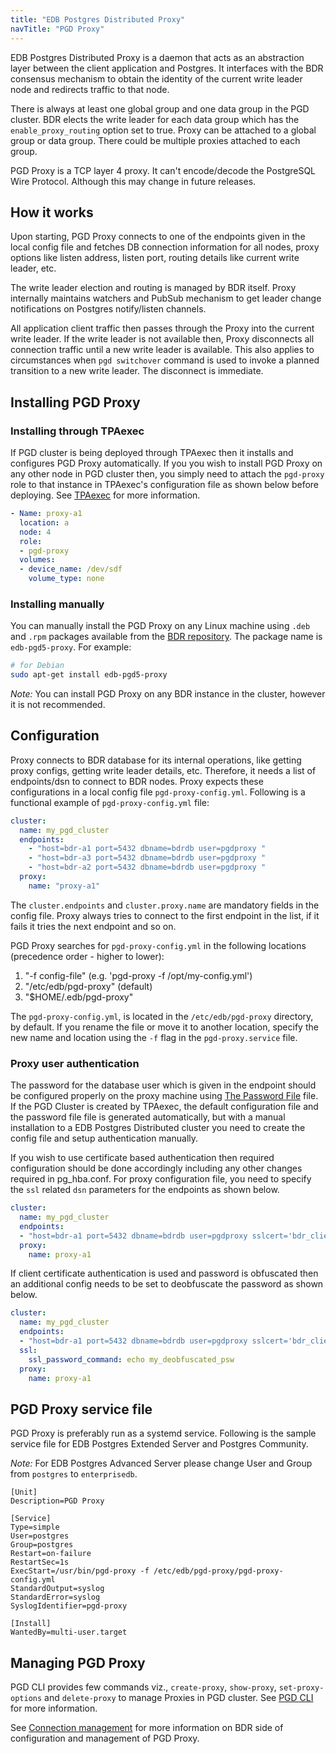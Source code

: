```yaml
---
title: "EDB Postgres Distributed Proxy"
navTitle: "PGD Proxy"
---
```


EDB Postgres Distributed Proxy is a daemon that acts as an abstraction layer between the client application and Postgres. It interfaces with the BDR consensus mechanism to obtain the identity of the current write leader node and redirects traffic to that node.

There is always at least one global group and one data group in the PGD cluster. BDR elects the write leader for each data group which has the `enable_proxy_routing` option set to true. Proxy can be attached to a global group or data group. There could be multiple proxies attached to each group.

PGD Proxy is a TCP layer 4 proxy. It can't encode/decode the PostgreSQL Wire Protocol. Although this may change in future releases.


## How it works

Upon starting, PGD Proxy connects to one of the endpoints given in the local config file and fetches DB connection information for all nodes, proxy options like listen address, listen port, routing details like current write leader, etc.

The write leader election and routing is managed by BDR itself. Proxy internally maintains watchers and PubSub mechanism to get leader change notifications on Postgres notify/listen channels.

All application client traffic then passes through the Proxy into the current write leader. If the write leader is not available then, Proxy disconnects all connection traffic until a new write leader is available. This also applies to circumstances when `pgd switchover` command is used to invoke a planned transition to a new write leader. The disconnect is immediate.

## Installing PGD Proxy

### Installing through TPAexec

If PGD cluster is being deployed through TPAexec then it installs and configures PGD Proxy automatically. If you you wish to install PGD Proxy on any other node in PGD cluster then, you simply need to attach the `pgd-proxy` role to that instance in TPAexec's configuration file as shown below before deploying. See [TPAexec](/pgd/latest/deployments/tpaexec) for more information.
```yaml
- Name: proxy-a1
  location: a
  node: 4
  role:
  - pgd-proxy
  volumes:
  - device_name: /dev/sdf
    volume_type: none
```


### Installing manually

You can manually install the PGD Proxy on any Linux machine using `.deb` and `.rpm` packages available from the [BDR repository](https://techsupport.enterprisedb.com/software_subscriptions/add/products/bdr5/). The package name is `edb-pgd5-proxy`. For example:

```sh
# for Debian
sudo apt-get install edb-pgd5-proxy
```

*Note:* You can install PGD Proxy on any BDR instance in the cluster, however it is not recommended.


## Configuration

Proxy connects to BDR database for its internal operations, like getting proxy configs, getting write leader details, etc. Therefore, it needs a list of endpoints/dsn to connect to BDR nodes. Proxy expects these configurations in a local config file `pgd-proxy-config.yml`. Following is a functional example of `pgd-proxy-config.yml` file:

```yaml
cluster:
  name: my_pgd_cluster
  endpoints:
    - "host=bdr-a1 port=5432 dbname=bdrdb user=pgdproxy "
    - "host=bdr-a3 port=5432 dbname=bdrdb user=pgdproxy "
    - "host=bdr-a2 port=5432 dbname=bdrdb user=pgdproxy "
  proxy:
    name: "proxy-a1"
```

The `cluster.endpoints` and `cluster.proxy.name` are mandatory fields in the config file. Proxy always tries to connect to the first endpoint in the list, if it fails it tries the next endpoint and so on.

PGD Proxy searches for `pgd-proxy-config.yml` in the following locations (precedence order - higher to lower):

   1. "-f config-file" (e.g. 'pgd-proxy -f /opt/my-config.yml')
   2. "/etc/edb/pgd-proxy" (default)
   3. "$HOME/.edb/pgd-proxy"

The `pgd-proxy-config.yml`, is located in the `/etc/edb/pgd-proxy` directory, by default. If you rename the file or move it to another location, specify the new name and location using the `-f` flag in the `pgd-proxy.service` file.

### Proxy user authentication

The password for the database user which is given in the endpoint should be configured properly on the proxy machine using [The Password File](https://www.postgresql.org/docs/current/libpq-pgpass.html) file. If the PGD Cluster is created by TPAexec, the default configuration file and the password file file is generated automatically, but with a manual installation to a EDB Postgres Distributed cluster you need to create the config file and setup authentication manually.

If you wish to use certificate based authentication then required configuration should be done accordingly including any other changes required in pg_hba.conf. For proxy configuration file, you need to specify the `ssl` related `dsn` parameters for the endpoints as shown below.

```yaml
cluster:
  name: my_pgd_cluster
  endpoints:
  - "host=bdr-a1 port=5432 dbname=bdrdb user=pgdproxy sslcert='bdr_client.crt' sslkey='bdr_client.key' sslmode='verify-full' sslrootcert='root.crt' sslpassword='my_encrypted_key_psw' "
  proxy:
    name: proxy-a1
```

If client certificate authentication is used and password is obfuscated then an additional config needs to be set to deobfuscate the password as shown below.
```yaml
cluster:
  name: my_pgd_cluster
  endpoints:
  - "host=bdr-a1 port=5432 dbname=bdrdb user=pgdproxy sslcert='bdr_client.crt' sslkey='bdr_client.key' sslmode='verify-full' sslrootcert='root.crt' sslpassword='my_encrypted_key_psw' "
  ssl:
    ssl_password_command: echo my_deobfuscated_psw
  proxy:
    name: proxy-a1
```


## PGD Proxy service file

PGD Proxy is preferably run as a systemd service. Following is the sample service file for EDB Postgres Extended Server and Postgres Community.

*Note:* For EDB Postgres Advanced Server please change User and Group from `postgres` to `enterprisedb`.

```
[Unit]
Description=PGD Proxy

[Service]
Type=simple
User=postgres
Group=postgres
Restart=on-failure
RestartSec=1s
ExecStart=/usr/bin/pgd-proxy -f /etc/edb/pgd-proxy/pgd-proxy-config.yml
StandardOutput=syslog
StandardError=syslog
SyslogIdentifier=pgd-proxy

[Install]
WantedBy=multi-user.target
```


## Managing PGD Proxy

PGD CLI provides few commands viz., `create-proxy`, `show-proxy`, `set-proxy-options` and `delete-proxy` to manage Proxies in PGD cluster. See [PGD CLI](/pgd/latest/cli/command_ref) for more information.

See [Connection management](/pgd/latest/routing) for more information on BDR side of configuration and management of PGD Proxy.


